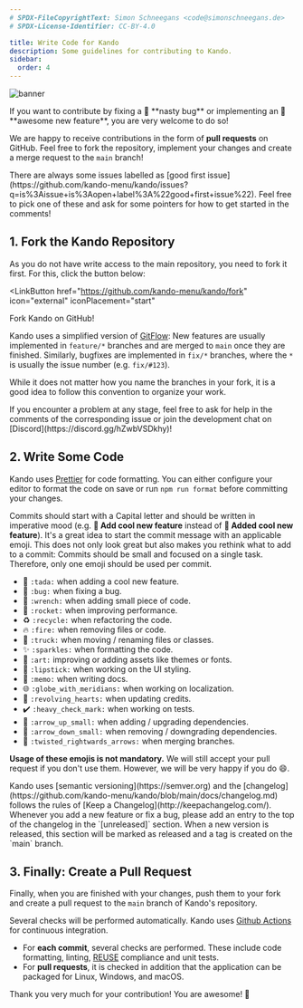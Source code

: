 ```yaml
---
# SPDX-FileCopyrightText: Simon Schneegans <code@simonschneegans.de>
# SPDX-License-Identifier: CC-BY-4.0

title: Write Code for Kando
description: Some guidelines for contributing to Kando.
sidebar:
  order: 4
---
```



![banner](../../assets/banners/banner05.png)

<Intro>
If you want to contribute by fixing a 🐛 **nasty bug** or implementing an 🎉 **awesome new feature**, you are very welcome to do so!
</Intro>

We are happy to receive contributions in the form of **pull requests** on GitHub.
Feel free to fork the repository, implement your changes and create a merge request to the `main` branch!

<CustomAside type="note" title="Not Sure Where to Start?">
There are always some issues labelled as [good first issue](https://github.com/kando-menu/kando/issues?q=is%3Aissue+is%3Aopen+label%3A%22good+first+issue%22). Feel free to pick one of these and ask for some pointers for how to get started in the comments!
</CustomAside>

## 1. Fork the Kando Repository

As you do not have write access to the main repository, you need to fork it first.
For this, click the button below:

<LinkButton
  href="https://github.com/kando-menu/kando/fork"
  icon="external"
  iconPlacement="start"
>
  Fork Kando on GitHub!
</LinkButton>

Kando uses a simplified version of [GitFlow](https://nvie.com/posts/a-successful-git-branching-model/):
New features are usually implemented in `feature/*` branches and are merged to `main` once they are finished.
Similarly, bugfixes are implemented in `fix/*` branches, where the `*` is usually the issue number (e.g. `fix/#123`).

While it does not matter how you name the branches in your fork, it is a good idea to follow this convention to organize your work.

<CustomAside type="tip" title="Need Help?">
If you encounter a problem at any stage, feel free to ask for help in the comments of the corresponding issue or join the development chat on [Discord](https://discord.gg/hZwbVSDkhy)!
</CustomAside>

## 2. Write Some Code

Kando uses [Prettier](https://prettier.io/) for code formatting.
You can either configure your editor to format the code on save or run `npm run format` before committing your changes.

Commits should start with a Capital letter and should be written in imperative mood (e.g. **:tada: Add cool new feature** instead of **:tada: Added cool new feature**).
It's a great idea to start the commit message with an applicable emoji.
This does not only look great but also makes you rethink what to add to a commit:
Commits should be small and focused on a single task.
Therefore, only one emoji should be used per commit.

- 🎉 `:tada:` when adding a cool new feature.
- 🐛 `:bug:` when fixing a bug.
- 🔧 `:wrench:` when adding small piece of code.
- 🚀 `:rocket:` when improving performance.
- ♻️ `:recycle:` when refactoring the code.
- 🔥 `:fire:` when removing files or code.
- 🚚 `:truck:` when moving / renaming files or classes.
- ✨ `:sparkles:` when formatting the code.
- 🎨 `:art:` improving or adding assets like themes or fonts.
- 💄 `:lipstick:` when working on the UI styling.
- 📝 `:memo:` when writing docs.
- 🌐 `:globe_with_meridians:` when working on localization.
- 💞 `:revolving_hearts:` when updating credits.
- ✔️ `:heavy_check_mark:` when working on tests.
- 🔼 `:arrow_up_small:` when adding / upgrading dependencies.
- 🔽 `:arrow_down_small:` when removing / downgrading dependencies.
- 🔀 `:twisted_rightwards_arrows:` when merging branches.

**Usage of these emojis is not mandatory.**
We will still accept your pull request if you don't use them.
However, we will be very happy if you do :smile:.

<CustomAside type="note" title="Keep a Changelog!">
Kando uses [semantic versioning](https://semver.org) and the [changelog](https://github.com/kando-menu/kando/blob/main/docs/changelog.md) follows the rules of [Keep a Changelog](http://keepachangelog.com/).
Whenever you add a new feature or fix a bug, please add an entry to the top of the changelog in the `[unreleased]` section.
When a new version is released, this section will be marked as released and a tag is created on the `main` branch.
</CustomAside>

## 3. Finally: Create a Pull Request

Finally, when you are finished with your changes, push them to your fork and create a pull request to the `main` branch of Kando's repository.

Several checks will be performed automatically.
Kando uses [Github Actions](https://github.com/kando-menu/kando/actions) for continuous integration.

- For **each commit**, several checks are performed. These include code formatting, linting, [REUSE](https://reuse.software/) compliance and unit tests.
- For **pull requests**, it is checked in addition that the application can be packaged for Linux, Windows, and macOS.

<CustomAside type="thanks" title="Time to Celebrate!">
Thank you very much for your contribution! You are awesome! 💞
</CustomAside>